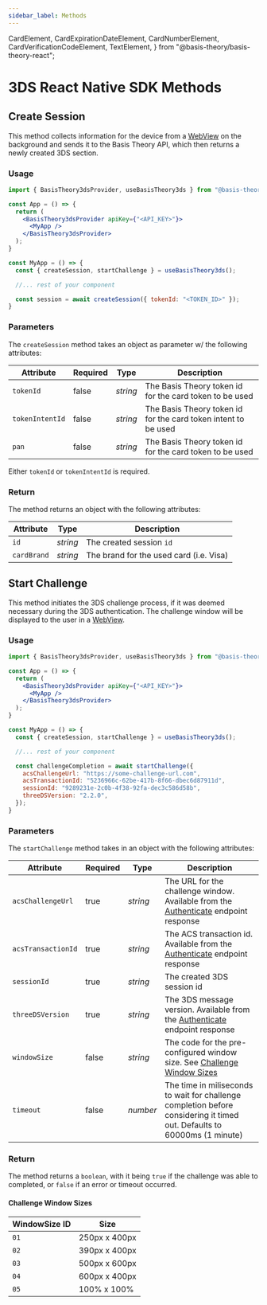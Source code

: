 ```yaml
---
sidebar_label: Methods
---
```


  CardElement,
  CardExpirationDateElement,
  CardNumberElement,
  CardVerificationCodeElement,
  TextElement,
} from "@basis-theory/basis-theory-react";

# 3DS React Native SDK Methods

## Create Session

This method collects information for the device from a [WebView](https://github.com/react-native-webview/react-native-webview) on the background and sends it to the Basis Theory API, which then returns a newly created 3DS section.

### Usage

```jsx showLineNumbers
import { BasisTheory3dsProvider, useBasisTheory3ds } from "@basis-theory/3ds-react-native";

const App = () => {
  return (
    <BasisTheory3dsProvider apiKey={"<API_KEY>"}>
      <MyApp />
    </BasisTheory3dsProvider>
  );
}

const MyApp = () => {
  const { createSession, startChallenge } = useBasisTheory3ds();

  //... rest of your component

  const session = await createSession({ tokenId: "<TOKEN_ID>" });
}
```

### Parameters
The `createSession` method takes an object as parameter w/ the following attributes:

| Attribute         | Required | Type     | Description                                                           |
|-------------------|----------|----------|-----------------------------------------------------------------------|
| `tokenId`         | false    | _string_ | The Basis Theory token id for the card token to be used               |
| `tokenIntentId`   | false    | _string_ | The Basis Theory token id for the card token intent to be used        |
| `pan`             | false    | _string_ | <Deprecated/> The Basis Theory token id for the card token to be used |

Either `tokenId` or `tokenIntentId` is required.

### Return

The method returns an object with the following attributes:

| Attribute   | Type     | Description                             |
|-------------|----------|-----------------------------------------|
| `id`        | _string_ | The created session `id`                |
| `cardBrand` | _string_ | The brand for the used card (i.e. Visa) |

## Start Challenge

This method initiates the 3DS challenge process, if it was deemed necessary during the 3DS authentication.
The challenge window will be displayed to the user in a [WebView](https://github.com/react-native-webview/react-native-webview).

### Usage

```jsx showLineNumbers
import { BasisTheory3dsProvider, useBasisTheory3ds } from "@basis-theory/3ds-react-native";

const App = () => {
  return (
    <BasisTheory3dsProvider apiKey={"<API_KEY>"}>
      <MyApp />
    </BasisTheory3dsProvider>
  );
}

const MyApp = () => {
  const { createSession, startChallenge } = useBasisTheory3ds();

  //... rest of your component

  const challengeCompletion = await startChallenge({
    acsChallengeUrl: "https://some-challenge-url.com",
    acsTransactionId: "5236966c-62be-417b-8f66-dbec6d87911d",
    sessionId: "9289231e-2c0b-4f38-92fa-dec3c586d58b",
    threeDSVersion: "2.2.0",
  });
}
```

### Parameters

The `startChallenge` method takes in an object with the following attributes:

| Attribute          | Required | Type     | Description                                                                                                                        |
|--------------------|----------|----------|------------------------------------------------------------------------------------------------------------------------------------|
| `acsChallengeUrl`  | true     | _string_ | The URL for the challenge window. Available from the [Authenticate](/docs/api/3ds/sessions#authenticate-session) endpoint response |
| `acsTransactionId` | true     | _string_ | The ACS transaction id. Available from the [Authenticate](/docs/api/3ds/sessions#authenticate-session) endpoint response           |
| `sessionId`        | true     | _string_ | The created 3DS session id                                                                                                         |
| `threeDSVersion`   | true     | _string_ | The 3DS message version. Available from the [Authenticate](/docs/api/3ds/sessions#authenticate-session) endpoint response          |
| `windowSize`       | false    | _string_ | The code for the pre-configured window size. See [Challenge Window Sizes](#challenge-window-sizes)                                 |
| `timeout`          | false    | _number_ | The time in miliseconds to wait for challenge completion before considering it timed out. Defaults to 60000ms (1 minute)           |

### Return
The method returns a `boolean`, with it being `true` if the challenge was able to completed, or `false` if an error or timeout occurred.

#### Challenge Window Sizes

| WindowSize ID | Size          |
|---------------|---------------|
| `01`          | 250px x 400px |
| `02`          | 390px x 400px |
| `03`          | 500px x 600px |
| `04`          | 600px x 400px |
| `05`          | 100% x 100%   |
